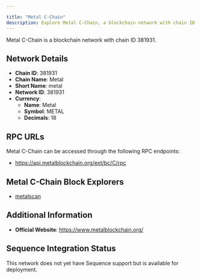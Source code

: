 ```yaml
---

title: "Metal C-Chain"
description: Explore Metal C-Chain, a blockchain network with chain ID 381931. Learn about its native currency, Metal, and how to interact with the network.
---
```




Metal C-Chain is a blockchain network with chain ID 381931.

## Network Details

- **Chain ID**: 381931
- **Chain Name**: Metal
- **Short Name**: metal
- **Network ID**: 381931
- **Currency**: 
  - **Name**: Metal
  - **Symbol**: METAL
  - **Decimals**: 18

## RPC URLs

Metal C-Chain can be accessed through the following RPC endpoints:

- https://api.metalblockchain.org/ext/bc/C/rpc

## Metal C-Chain Block Explorers

- [metalscan](https://metalscan.io)

## Additional Information

- **Official Website**: https://www.metalblockchain.org/

## Sequence Integration Status

This network does not yet have Sequence support but is available for deployment.
